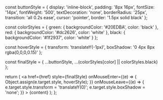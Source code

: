   const buttonStyle = {
    display: 'inline-block',
    padding: '8px 16px',
    fontSize: '14px',
    fontWeight: '500',
    textDecoration: 'none',
    borderRadius: '25px',
    transition: 'all 0.2s ease',
    cursor: 'pointer',
    border: '1.5px solid black'
  };

  const colorStyles = {
    green: {
      backgroundColor: '#20EDBA',
      color: 'black'
    },
    red: {
      backgroundColor: '#dc2626',
      color: 'white'
    },
    black: {
      backgroundColor: '#1f2937',
      color: 'white'
    }
  };

  const hoverStyle = {
    transform: 'translateY(-1px)',
    boxShadow: '0 4px 8px rgba(0,0,0,0.15)'
  };

  const finalStyle = {
    ...buttonStyle,
    ...(colorStyles[color] || colorStyles.black)
  };

  return (
    <a
      href={href}
      style={finalStyle}
      onMouseEnter={(e) => {
        Object.assign(e.target.style, hoverStyle);
      }}
      onMouseLeave={(e) => {
        e.target.style.transform = 'translateY(0)';
        e.target.style.boxShadow = 'none';
      }}
    >
      {content}
    </a>
  );
};
